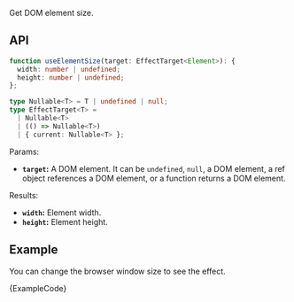 
Get DOM element size.

## API

```ts
function useElementSize(target: EffectTarget<Element>): {
  width: number | undefined;
  height: number | undefined;
};

type Nullable<T> = T | undefined | null;
type EffectTarget<T> =
  | Nullable<T>
  | (() => Nullable<T>)
  | { current: Nullable<T> };
```

Params:

- **`target`:** A DOM element. It can be `undefined`, `null`, a DOM element, a ref object references a DOM element, or a function returns a DOM element.

Results:

- **`width`:** Element width.
- **`height`:** Element height.

## Example

You can change the browser window size to see the effect.

<ExampleBlock>
  <Example />
</ExampleBlock>
<CodeBlock language="tsx">{ExampleCode}</CodeBlock>
